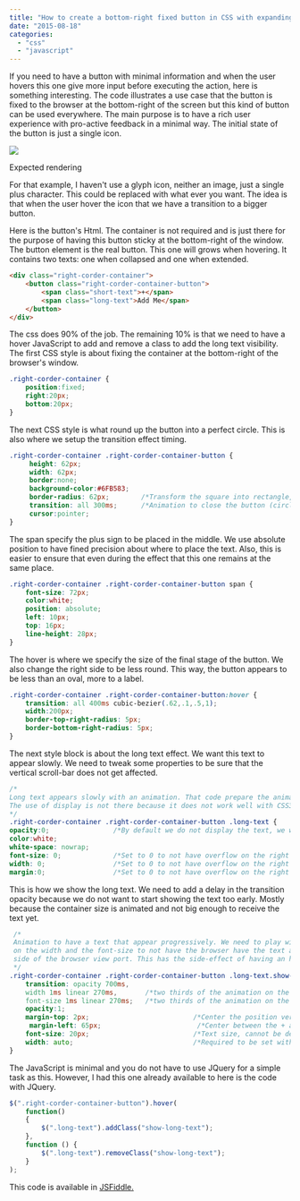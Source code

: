 ```yaml
---
title: "How to create a bottom-right fixed button in CSS with expanding hover animation"
date: "2015-08-18"
categories: 
  - "css"
  - "javascript"
---
```


If you need to have a button with minimal information and when the user hovers this one give more input before executing the action, here is something interesting. The code illustrates a use case that the button is fixed to the browser at the bottom-right of the screen but this kind of button can be used everywhere. The main purpose is to have a rich user experience with pro-active feedback in a minimal way. The initial state of the button is just a single icon.

![](images/PlusImage.png)

Expected rendering

For that example, I haven't use a glyph icon, neither an image, just a single plus character. This could be replaced with what ever you want. The idea is that when the user hover the icon that we have a transition to a bigger button.

Here is the button's Html. The container is not required and is just there for the purpose of having this button sticky at the bottom-right of the window. The button element is the real button. This one will grows when hovering. It contains two texts: one when collapsed and one when extended.

```html
<div class="right-corder-container">     
	<button class="right-corder-container-button">         
		<span class="short-text">+</span>         
		<span class="long-text">Add Me</span>     
	</button> 
</div>
```

The css does 90% of the job. The remaining 10% is that we need to have a hover JavaScript to add and remove a class to add the long text visibility. The first CSS style is about fixing the container at the bottom-right of the browser's window.

```css
.right-corder-container {     
    position:fixed;     
    right:20px;     
    bottom:20px; 
}
```

The next CSS style is what round up the button into a perfect circle. This is also where we setup the transition effect timing.

```css
.right-corder-container .right-corder-container-button {     
     height: 62px;     
     width: 62px;     
     border:none;    
     background-color:#6FB583;     
     border-radius: 62px;        /*Transform the square into rectangle, sync that value with the width/height*/     
     transition: all 300ms;      /*Animation to close the button (circle)*/     box-shadow:2px 2px 5px rgb(25, 73, 15);     
     cursor:pointer; 
}
```

The span specify the plus sign to be placed in the middle. We use absolute position to have fined precision about where to place the text. Also, this is easier to ensure that even during the effect that this one remains at the same place.

```css
.right-corder-container .right-corder-container-button span {     
    font-size: 72px;     
    color:white;     
    position: absolute;    
    left: 10px;     
    top: 16px;     
    line-height: 28px; 
}
```

The hover is where we specify the size of the final stage of the button. We also change the right side to be less round. This way, the button appears to be less than an oval, more to a label.

```css
.right-corder-container .right-corder-container-button:hover {     
    transition: all 400ms cubic-bezier(.62,.1,.5,1);     
    width:200px;     
    border-top-right-radius: 5px;     
    border-bottom-right-radius: 5px; 
}
```

The next style block is about the long text effect. We want this text to appear slowly. We need to tweak some properties to be sure that the vertical scroll-bar does not get affected.

```css
/*
Long text appears slowly with an animation. That code prepare the animation by hidding the text.
The use of display is not there because it does not work well with CSS3 animation. 
*/ 
.right-corder-container .right-corder-container-button .long-text {     transition: opacity 1000ms; /*Only the text fadein/fadeout is animated*/     
opacity:0;                /*By default we do not display the text, we want the text to fade in*/     
color:white;     
white-space: nowrap;     
font-size: 0;             /*Set to 0 to not have overflow on the right of the browser*/     
width: 0;                 /*Set to 0 to not have overflow on the right of the browser*/     
margin:0;                 /*Set to 0 to not have overflow on the right of the browser*/ }
```
  
This is how we show the long text. We need to add a delay in the transition opacity because we do not want to start showing the text too early. Mostly because the container size is animated and not big enough to receive the text yet.

```css
 /*
 Animation to have a text that appear progressively. We need to play with a delay     
 on the width and the font-size to not have the browser have the text appears on the right     
 side of the browser view port. This has the side-effect of having an horizontal bar. 
 */ 
.right-corder-container .right-corder-container-button .long-text.show-long-text{   
    transition: opacity 700ms,               
    width 1ms linear 270ms,       /*two thirds of the animation on the container width*/               
    font-size 1ms linear 270ms;   /*two thirds of the animation on the container width*/   
    opacity:1;   
    margin-top: 2px;                          /*Center the position vertically*/   
     margin-left: 65px;                        /*Center between the + and the right end side*/   
    font-size: 20px;                          /*Text size, cannot be defined initially without moving the scrollbar*/   
    width: auto;                              /*Required to be set with a delay (see animation) to not have scrollbar. Delay is to wait container to size up*/ 
}
```
  
The JavaScript is minimal and you do not have to use JQuery for a simple task as this. However, I had this one already available to here is the code with JQuery.

```javascript
$(".right-corder-container-button").hover(
    function() 
    {     
        $(".long-text").addClass("show-long-text"); 
    }, 
    function () {     
        $(".long-text").removeClass("show-long-text"); 
    }
);
```

This code is available in [JSFiddle.](http://jsfiddle.net/mrdesjardins/tbtn7wow/)

